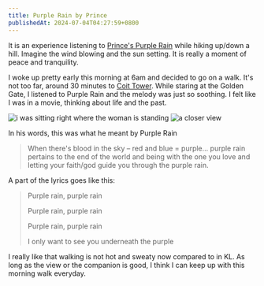 ```yaml
---
title: Purple Rain by Prince
publishedAt: 2024-07-04T04:27:59+0800
---
```


It is an experience listening to [Prince's Purple Rain](https://www.youtube.com/watch?v=TvnYmWpD_T8) while hiking up/down a hill. Imagine the wind blowing and the sun setting. It is really a moment of peace and tranquility. 

I woke up pretty early this morning at 6am and decided to go on a walk. It's not too far, around 30 minutes to [Coit Tower](https://www.youtube.com/watch?v=TvnYmWpD_T8). While staring at the Golden Gate, I listened to Purple Rain and the melody was just so soothing. I felt like I was in a movie, thinking about life and the past.

<Image src='/images/coit-tower.png' alt='i was sitting right where the woman is standing' />

<Image src='/images/coit-tower2.png' alt='a closer view' />

In his words, this was what he meant by Purple Rain

> When there's blood in the sky – red and blue = purple... purple rain pertains to the end of the world and being with the one you love and letting your faith/god guide you through the purple rain.

A part of the lyrics goes like this:

> Purple rain, purple rain
> 
> Purple rain, purple rain
> 
> Purple rain, purple rain
> 
> I only want to see you underneath the purple 

I really like that walking is not hot and sweaty now compared to in KL. As long as the view or the companion is good, I think I can keep up with this morning walk everyday.
